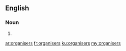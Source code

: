 ==English==

===Noun===
{{head|en|plural}}

# {{plural of|organiser|lang=en}}

[[ar:organisers]]
[[fr:organisers]]
[[ku:organisers]]
[[my:organisers]]